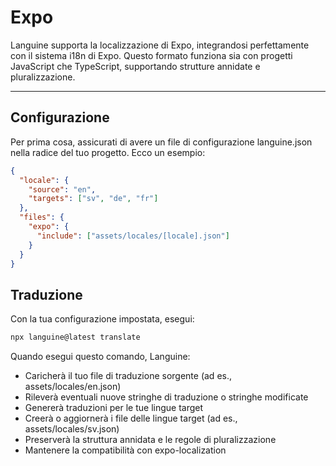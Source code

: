 # Expo

Languine supporta la localizzazione di Expo, integrandosi perfettamente con il sistema i18n di Expo. Questo formato funziona sia con progetti JavaScript che TypeScript, supportando strutture annidate e pluralizzazione.

---

## Configurazione

Per prima cosa, assicurati di avere un file di configurazione languine.json nella radice del tuo progetto. Ecco un esempio:

```json
{
  "locale": {
    "source": "en",
    "targets": ["sv", "de", "fr"]
  },
  "files": {
    "expo": {
      "include": ["assets/locales/[locale].json"]
    }
  }
}
```

## Traduzione

Con la tua configurazione impostata, esegui:

```bash
npx languine@latest translate
```

Quando esegui questo comando, Languine:

- Caricherà il tuo file di traduzione sorgente (ad es., assets/locales/en.json)
- Rileverà eventuali nuove stringhe di traduzione o stringhe modificate
- Genererà traduzioni per le tue lingue target
- Creerà o aggiornerà i file delle lingue target (ad es., assets/locales/sv.json)
- Preserverà la struttura annidata e le regole di pluralizzazione
- Mantenere la compatibilità con expo-localization

